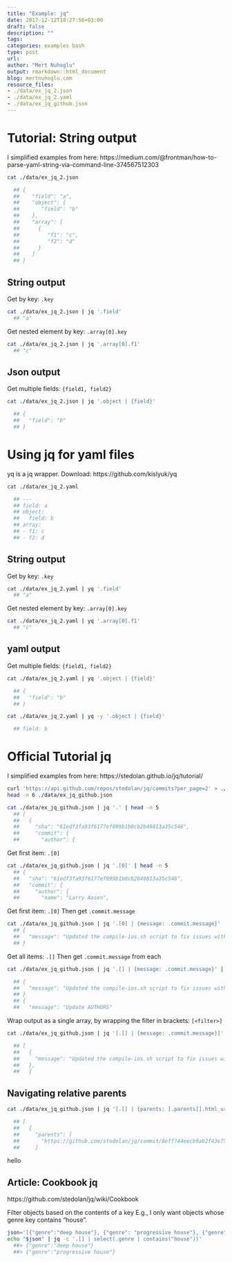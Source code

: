 ```yaml
---
title: "Example: jq"
date: 2017-12-12T18:27:56+03:00 
draft: false
description: ""
tags:
categories: examples bash
type: post
url:
author: "Mert Nuhoglu"
output: rmarkdown::html_document
blog: mertnuhoglu.com
resource_files:
- ./data/ex_jq_2.json
- ./data/ex_jq_2.yaml
- ./data/ex_jq_github.json
---
```


# Tutorial: String output

I simplified examples from here: https://medium.com/@frontman/how-to-parse-yaml-string-via-command-line-374567512303

``` bash
cat ./data/ex_jq_2.json

  ## {
  ##    "field": "a",
  ##    "object": {
  ##       "field": "b"
  ##    },
  ##    "array": [
  ##      {
  ##         "f1": "c",
  ##         "f2": "d"
  ##      }
  ##    ]
  ## }
```

## String output

Get by key: `.key`

``` bash
cat ./data/ex_jq_2.json | jq '.field'
  ## "a"
```

Get nested element by key: `.array[0].key`

``` bash
cat ./data/ex_jq_2.json | jq '.array[0].f1'
  ## "c"
```

## Json output

Get multiple fields: `{field1, field2}`

``` bash
cat ./data/ex_jq_2.json | jq '.object | {field}'

  ## {
  ##   "field": "b"
  ## }
```

# Using jq for yaml files

yq is a jq wrapper. Download: https://github.com/kislyuk/yq

``` bash
cat ./data/ex_jq_2.yaml

  ## ---
  ## field: a
  ## object:
  ##   field: b
  ## array:
  ## - f1: c
  ## - f2: d
```

## String output

Get by key: `.key`

``` bash
cat ./data/ex_jq_2.yaml | yq '.field'
  ## "a"
```

Get nested element by key: `.array[0].key`

``` bash
cat ./data/ex_jq_2.yaml | yq '.array[0].f1'
  ## "c"
```

## yaml output

Get multiple fields: `{field1, field2}`

``` bash
cat ./data/ex_jq_2.yaml | yq '.object | {field}'

  ## {
  ##   "field": "b"
  ## }
```

``` bash
cat ./data/ex_jq_2.yaml | yq -y '.object | {field}'

  ## field: b
```

# Official Tutorial jq

I simplified examples from here: https://stedolan.github.io/jq/tutorial/

``` bash
curl 'https://api.github.com/repos/stedolan/jq/commits?per_page=2' > ./data/ex_jq_github.json
head -n 6 ./data/ex_jq_github.json
```

``` bash
cat ./data/ex_jq_github.json | jq '.' | head -n 5
  ## [
  ##   {
  ##     "sha": "61edf3fa93f6177ef099b1b0cb2b49813a35c546",
  ##     "commit": {
  ##       "author": {
```

Get first item: `.[0]`

``` bash
cat ./data/ex_jq_github.json | jq '.[0]' | head -n 5
  ## {
  ##   "sha": "61edf3fa93f6177ef099b1b0cb2b49813a35c546",
  ##   "commit": {
  ##     "author": {
  ##       "name": "Larry Aasen",
```

Get first item: `.[0]`
Then get `.commit.message`

``` bash
cat ./data/ex_jq_github.json | jq '.[0] | {message: .commit.message}' | head -n 5
  ## {
  ##   "message": "Updated the compile-ios.sh script to fix issues with local oniguruma path."
  ## }
```

Get all items: `.[]`
Then get `.commit.message` from each

``` bash
cat ./data/ex_jq_github.json | jq '.[] | {message: .commit.message}' | head -n 5

  ## {
  ##   "message": "Updated the compile-ios.sh script to fix issues with local oniguruma path."
  ## }
  ## {
  ##   "message": "Update AUTHORS"
```

Wrap output as a single array, by wrapping the filter in brackets: `[<filter>]`

``` bash
cat ./data/ex_jq_github.json | jq '[.[] | {message: .commit.message}]' | head -n 5

  ## [
  ##   {
  ##     "message": "Updated the compile-ios.sh script to fix issues with local oniguruma path."
  ##   },
  ##   {
```

## Navigating relative parents

``` bash
cat ./data/ex_jq_github.json | jq '[.[] | {parents: [.parents[].html_url]}]' | head -n 5

  ## [
  ##   {
  ##     "parents": [
  ##       "https://github.com/stedolan/jq/commit/8eff744eecb9ab2f43e75c70030bc9985bac18b2"
  ##     ]
```

hello

## Article: Cookbook jq

https://github.com/stedolan/jq/wiki/Cookbook

Filter objects based on the contents of a key
E.g., I only want objects whose genre key contains "house".

``` bash
json='[{"genre":"deep house"}, {"genre": "progressive house"}, {"genre": "dubstep"}]'
echo "$json" | jq -c '.[] | select(.genre | contains("house"))'
  ##> {"genre":"deep house"}
  ##> {"genre":"progressive house"}
``` 


